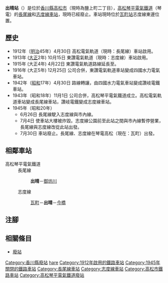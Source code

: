 {{NoteTA|G1=Transport
|T=zh-hans:出晴站;zh-hk:出晴站;zh-tw:出晴車站;
|1=zh-hans:出晴站;zh-hk:出晴站;zh-tw:出晴車站;
|2=zh-hans:鹿伏;zh-hk:鹿伏;zh-tw:鹿伏;
}}
{{Infobox station
|公司色 = grey
|站名 = 出晴
|圖片 = 
|圖片說明 = 
|日文原名 = 出晴
|平假名 = ではれ
|羅馬拼音 = Dehare
|副站名 = 
|電報略號 = 
|所在地 = {{JPN}}[[香川縣|香川縣]][[高松市|高松市]]{{Translink|ja|塩上町|鹽上町}}
|座標 = {{coord|34|20|22.2|N|134|3|15|E|type:railwaystation_region:JP-24|display=inline,title}}
|車站構造 = [[地面車站|地面車站]]
|月台配置 = 
|啟用年月日 = 1912年（[[明治|明治]]45年）4月30日<ref>[https://www.shikoku-shakaishihon.com/uploads/projectattachments/001343_1_00_1561359652.pdf 60年のあゆみ]{{ja icon}} p.14 （2021年2月21日參閱）</ref>
|廢站年月日 = 1945年（昭和20年）7月30日
|乘客人數 = 
|上下車人次 = 
|統計年度 = 
|轉車 = [[琴電高松站|琴電高松站]]（[[琴平線|琴平線]]）
|全寬備註 = 
|adjacent = {{Adjacent stations|system=高松琴平電氣鐵道|line1=N|left1=|right1=御坊川|line2=S|left2=|right2=今橋}}
}}
'''出晴站'''（{{jpn|j=出晴駅|hg=ではれえき|rm=Dehare eki|f=y}}）是位於[[香川縣|香川縣]][[高松市|高松市]]{{Translink|ja|塩上町|鹽上町}}（現時為鹽上町二丁目），[[高松琴平電氣鐵道|高松琴平電氣鐵道]]（琴電）的[[長尾線|長尾線]]和[[志度線|志度線]][[鐵路車站|車站]]，現時已經廢止。車站現時位於[[瓦町站|瓦町站]]志度線東邊位置。

==歷史==
* 1912年（[[明治|明治]]45年）4月30日 高松電氣軌道（現時：長尾線）車站啟用。 
* 1913年 ([[大正|大正]]2年) 10月15日 東讚電氣軌道（現時：志度線）車站啟用。
* 1915年 (大正4年) 4月22日 東讚電氣軌道路線延長至{{Translink|ja|公園前駅 (香川県)|公園前站 (香川縣)|公園前}}。
* 1916年 (大正5年) 12月25日 公司合併，東讚電氣軌道車站變成四國水力電氣車站。
* 1942年（[[昭和|昭和]]17年）4月30日 路線轉讓，由四國水力電氣車站變成讚岐電鐵車站。
* 1943年（昭和18年）11月1日 公司合併，高松琴平電氣鐵道成立。高松電氣軌道車站變成長尾線車站，讚岐電鐵變成志度線車站。
* 1945年（昭和20年）
** 6月26日 長尾線駛入志度線與市內線。
** 7月4日 {{Translink|ja|高松空襲}}使車站大樓被炸毀。志度線公園前至此站之間與市內線暫停營業，長尾線與志度線改從此站出發。
** 7月30日 車站廢止。長尾線、志度線在琴電高松（現在：瓦町）出發。

== 相鄰車站 ==
; 高松琴平電氣鐵道
: 長尾線
::'''出晴'''－[[御坊川站|御坊川]]
:志度線
::[[瓦町站|瓦町]]－'''出晴'''－[[今橋站|今橋]]
== 注腳 ==
{{Reflist}}
== 相關條目 ==
* [[廢站|廢站]]
{{長尾線|mode=3}}
{{志度線}}
{{DEFAULTSORT:Dehare}}
[[Category:香川縣廢站|Category:香川縣廢站]]
[[Category:日本鐵路車站_De|hare]]
[[Category:1912年啟用的鐵路車站|Category:1912年啟用的鐵路車站]]
[[Category:1945年關閉的鐵路車站|Category:1945年關閉的鐵路車站]]
[[Category:長尾線車站|Category:長尾線車站]]
[[Category:志度線車站|Category:志度線車站]]
[[Category:高松市鐵路車站|Category:高松市鐵路車站]]
[[Category:高松琴平電氣鐵道廢站|Category:高松琴平電氣鐵道廢站]]